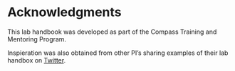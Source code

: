 # Acknowledgments 

This lab handbook was developed as part of the Compass Training and Mentoring Program. 

Inspieration was also obtained from other PI's sharing examples of their lab handbox on [Twitter](https://twitter.com/Amit_Goldenb/status/1672239108368879616). 